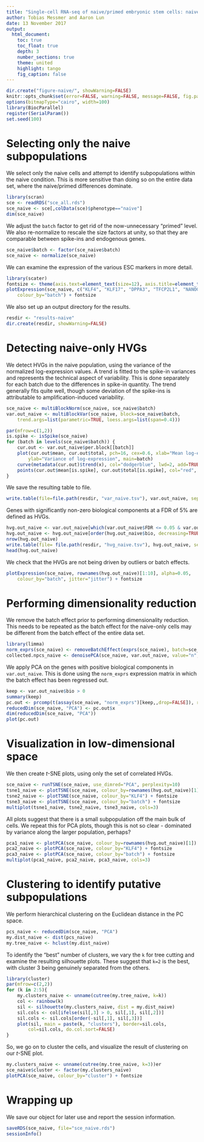 ```yaml
---
title: "Single-cell RNA-seq of naive/primed embryonic stem cells: naive-only analysis"
author: Tobias Messmer and Aaron Lun
date: 13 November 2017
output: 
  html_document:
    toc: true
    toc_float: true
    depth: 3
    number_sections: true
    theme: united 
    highlight: tango 
    fig_caption: false
---
```


```r
dir.create("figure-naive/", showWarning=FALSE)
knitr::opts_chunk$set(error=FALSE, warning=FALSE, message=FALSE, fig.path="figure-naive/")
options(bitmapType="cairo", width=100)
library(BiocParallel)
register(SerialParam())
set.seed(100)
```

# Selecting only the naive subpopulations

We select only the naive cells and attempt to identify subpopulations within the naive condition.
This is more sensitive than doing so on the entire data set, where the naive/primed differences dominate.

```r
library(scran)
sce <- readRDS("sce_all.rds")
sce_naive <- sce[,colData(sce)$phenotype=="naive"] 
dim(sce_naive)
```

We adjust the `batch` factor to get rid of the now-unnecessary "primed" level. 
We also re-normalize to rescale the size factors at unity, so that they are comparable between spike-ins and endogenous genes.

```r
sce_naive$batch <- factor(sce_naive$batch)
sce_naive <- normalize(sce_naive)
```

We can examine the expression of the various ESC markers in more detail.

```r
library(scater)
fontsize <- theme(axis.text=element_text(size=12), axis.title=element_text(size=16))
plotExpression(sce_naive, c("KLF4", "KLF17", "DPPA3", "TFCP2L1", "NANOG", "ZFP42", "POU5F1"),
    colour_by="batch") + fontsize
```

We also set up an output directory for the results.

```r
resdir <- "results-naive"
dir.create(resdir, showWarning=FALSE)
```

# Detecting naive-only HVGs

We detect HVGs in the naive population, using the variance of the normalized log-expression values.
A trend is fitted to the spike-in variances and represents the technical aspect of variability.
This is done separately for each batch due to the differences in spike-in quantity.
The trend generally fits quite well, though some deviation of the spike-ins is attributable to amplification-induced variability.

```r
sce_naive <- multiBlockNorm(sce_naive, sce_naive$batch)
var.out_naive <- multiBlockVar(sce_naive, block=sce_naive$batch,
    trend.args=list(parametric=TRUE, loess.args=list(span=0.4)))

par(mfrow=c(1,2))
is.spike <- isSpike(sce_naive)
for (batch in levels(sce_naive$batch)) {
    cur.out <- var.out_naive$per.block[[batch]]
    plot(cur.out$mean, cur.out$total, pch=16, cex=0.6, xlab="Mean log-expression", 
        ylab="Variance of log-expression", main=batch)
    curve(metadata(cur.out)$trend(x), col="dodgerblue", lwd=2, add=TRUE)
    points(cur.out$mean[is.spike], cur.out$total[is.spike], col="red", pch=16)
}
```

We save the resulting table to file.

```r
write.table(file=file.path(resdir, "var_naive.tsv"), var.out_naive, sep="\t", quote=FALSE, col.names=NA)
```

Genes with significantly non-zero biological components at a FDR of 5% are defined as HVGs.

```r
hvg.out_naive <- var.out_naive[which(var.out_naive$FDR <= 0.05 & var.out_naive$bio >= 0.5),]
hvg.out_naive <- hvg.out_naive[order(hvg.out_naive$bio, decreasing=TRUE),]
nrow(hvg.out_naive)
write.table(file= file.path(resdir, "hvg_naive.tsv"), hvg.out_naive, sep="\t", quote=FALSE, col.names = NA) 
head(hvg.out_naive)
```

We check that the HVGs are not being driven by outliers or batch effects.

```r
plotExpression(sce_naive, rownames(hvg.out_naive)[1:10], alpha=0.05, 
    colour_by="batch", jitter="jitter") + fontsize
```

# Performing dimensionality reduction

We remove the batch effect prior to performing dimensionality reduction.
This needs to be repeated as the batch effect for the naive-only cells may be different from the batch effect of the entire data set.

```r
library(limma)
norm_exprs(sce_naive) <- removeBatchEffect(exprs(sce_naive), batch=sce_naive$batch) 
collected.npcs_naive <- denoisePCA(sce_naive, var.out_naive, value="n", assay.type="norm_exprs")
```

We apply PCA on the genes with positive biological components in `var.out_naive`.
This is done using the `norm_exprs` expression matrix in which the batch effect has been regressed out. 

```r
keep <- var.out_naive$bio > 0
summary(keep)
pc.out <- prcomp(t(assay(sce_naive, "norm_exprs")[keep,,drop=FALSE]), rank=collected.npcs_naive)
reducedDim(sce_naive, "PCA") <- pc.out$x
dim(reducedDim(sce_naive, "PCA"))
plot(pc.out)
```

# Visualization in low-dimensional space

We then create _t_-SNE plots, using only the set of correlated HVGs.

```r
sce_naive <- runTSNE(sce_naive, use_dimred="PCA", perplexity=10)
tsne1_naive <- plotTSNE(sce_naive, colour_by=rownames(hvg.out_naive)[1]) +  fontsize
tsne2_naive <- plotTSNE(sce_naive, colour_by="KLF4") + fontsize
tsne3_naive <- plotTSNE(sce_naive, colour_by="batch") + fontsize
multiplot(tsne1_naive, tsne2_naive, tsne3_naive, cols=3)
```

All plots suggest that there is a small subpopulation off the main bulk of cells.
We repeat this for PCA plots, though this is not so clear - dominated by variance along the larger population, perhaps?

```r
pca1_naive <- plotPCA(sce_naive, colour_by=rownames(hvg.out_naive)[1]) + fontsize
pca2_naive <- plotPCA(sce_naive, colour_by="KLF4") + fontsize
pca3_naive <- plotPCA(sce_naive, colour_by="batch") + fontsize 
multiplot(pca1_naive, pca2_naive, pca3_naive, cols=3)
```

# Clustering to identify putative subpopulations

We perform hierarchical clustering on the Euclidean distance in the PC space.

```r
pcs_naive <- reducedDim(sce_naive, "PCA")
my.dist_naive <- dist(pcs_naive)
my.tree_naive <- hclust(my.dist_naive)
```

To identify the "best" number of clusters, we vary the `k` for tree cutting and examine the resulting silhouette plots.
These suggest that `k=2` is the best, with cluster 3 being genuinely separated from the others.

```r
library(cluster)
par(mfrow=c(2,2))
for (k in 2:5){
    my.clusters_naive <- unname(cutree(my.tree_naive, k=k))
    col <- rainbow(k)
    sil <- silhouette(my.clusters_naive, dist = my.dist_naive)
    sil.cols <- col[ifelse(sil[,3] > 0, sil[,1], sil[,2])]
    sil.cols <- sil.cols[order(-sil[,1], sil[,3])]
    plot(sil, main = paste(k, "clusters"), border=sil.cols, 
        col=sil.cols, do.col.sort=FALSE)
}
```

So, we go on to cluster the cells, and visualize the result of clustering on our _t_-SNE plot.

```r
my.clusters_naive <- unname(cutree(my.tree_naive, k=3))er
sce_naive$cluster <- factor(my.clusters_naive)
plotPCA(sce_naive, colour_by="cluster") + fontsize
```

# Wrapping up

We save our object for later use and report the session information.

```r
saveRDS(sce_naive, file="sce_naive.rds")
sessionInfo()
```
